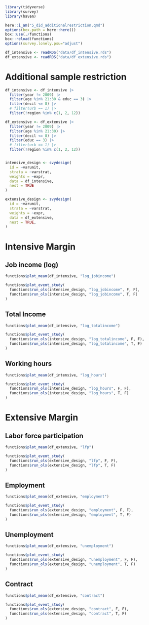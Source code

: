 ```r
library(tidyverse)
library(survey)
library(haven)

here::i_am("5_did_additionalrestriction.qmd")
options(box.path = here::here())
box::use(./functions)
box::reload(functions)
options(survey.lonely.psu="adjust")

df_intensive <- readRDS("data/df_intensive.rds")
df_extensive <- readRDS("data/df_extensive.rds")
```

# Additional sample restriction

```r
df_intensive <- df_intensive |> 
  filter(year != 2009) |> 
  filter(age %in% 21:30 & educ == 3) |>
  filter(decil <= 8) |>
  # filter(urb == 1) |> 
  filter(!region %in% c(1, 2, 12))

df_extensive <- df_extensive |> 
  filter(year != 2009) |> 
  filter(age %in% 21:30) |>
  filter(decil <= 8) |> 
  filter(educ == 3) |> 
  # filter(urb == 1) |> 
  filter(!region %in% c(1, 2, 12))


intensive_design <- svydesign(
  id = ~varunit, 
  strata = ~varstrat, 
  weights = ~expr, 
  data = df_intensive, 
  nest = TRUE
)

extensive_design <- svydesign(
  id = ~varunit, 
  strata = ~varstrat, 
  weights = ~expr, 
  data = df_extensive, 
  nest = TRUE,
)
```

# Intensive Margin

## Job income (log)

```r
functions$plot_mean(df_intensive, "log_jobincome")
```


```r
functions$plot_event_study(
  functions$run_ols(intensive_design, "log_jobincome", F, F), 
  functions$run_ols(intensive_design, "log_jobincome", T, F)
)
```


## Total Income

```r
functions$plot_mean(df_intensive, "log_totalincome")
```


```r
functions$plot_event_study(
  functions$run_ols(intensive_design, "log_totalincome", F, F), 
  functions$run_ols(intensive_design, "log_totalincome", T, F)
)
```



## Working hours

```r
functions$plot_mean(df_intensive, "log_hours")
```

```r
functions$plot_event_study(
  functions$run_ols(intensive_design, "log_hours", F, F),
  functions$run_ols(intensive_design, "log_hours", T, F)
)
```


# Extensive Margin

## Labor force participation

```r
functions$plot_mean(df_extensive, "lfp")
```

```r
functions$plot_event_study(
  functions$run_ols(extensive_design, "lfp", F, F),
  functions$run_ols(extensive_design, "lfp", T, F)
)
```



## Employment

```r
functions$plot_mean(df_extensive, "employment")
```

```r
functions$plot_event_study(
  functions$run_ols(extensive_design, "employment", F, F),
  functions$run_ols(extensive_design, "employment", T, F)
)
```


## Unemployment

```r
functions$plot_mean(df_extensive, "unemployment")
```

```r
functions$plot_event_study(
  functions$run_ols(extensive_design, "unemployment", F, F),
  functions$run_ols(extensive_design, "unemployment", T, F)
)
```


## Contract

```r
functions$plot_mean(df_extensive, "contract")
```


```r
functions$plot_event_study(
  functions$run_ols(extensive_design, "contract", F, F), 
  functions$run_ols(extensive_design, "contract", T, F)
)
```


